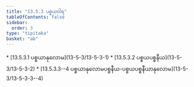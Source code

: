 ```yaml
---
title: "13.5.3 ပစ္စယဝါရ"
tableOfContents: false
sidebar:
  order: 3
type: "tipitaka"
basket: "ab"
---
```



<DynamicBreadcrumb />



<TableOfContents>
* [13.5.3.1 ပစ္စယာနုလောမ](13-5-3/13-5-3-1)
* [13.5.3.2 ပစ္စယပစ္စနီယ](13-5-3/13-5-3-2)
* [13.5.3.3--4 ပစ္စယာနုလောမပစ္စနီယ-ပစ္စယပစ္စနီယာနုလောမ](13-5-3/13-5-3-3--4)
</TableOfContents>